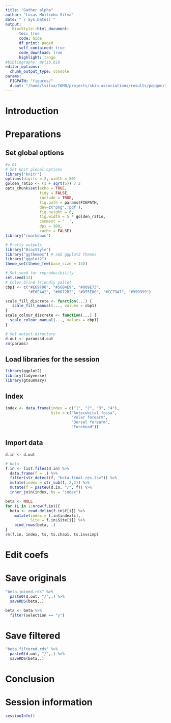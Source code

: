 ```yaml
---
title: "Gather alpha"
author: "Lucas Moitinho-Silva"
date: "`r Sys.Date()`"
output:
   BiocStyle::html_document:
      toc: true
      code: hide
      df_print: paged
      self_contained: true
      code_download: true
      highlight: tango
#bibliography: mylib.bib
editor_options:
  chunk_output_type: console
params:
  FIGPATH: "figures/"
  d.out: "/home/lsilva/IKMB/projects/skin.associations/results/popgen/2.host.trait.set/3.test.beta"
---
```



# Introduction


# Preparations

## Set global options

```r
#v.01
# Set knit global options
library("knitr")
options(digits = 2, width = 80)
golden_ratio <- (1 + sqrt(5)) / 2
opts_chunk$set(echo = TRUE,
               tidy = FALSE,
               include = TRUE,
               fig.path = params$FIGPATH,
               dev=c("png",'pdf'),
               fig.height = 6,
               fig.width = 5 * golden_ratio,
               comment = '  ',
               dpi = 300,
               cache = FALSE)
library("rmarkdown")

# Pretty outputs
library("BiocStyle")
library("ggthemes") # add ggplot2 themes
library("ggplot2")
theme_set(theme_few(base_size = 14))

# Set seed for reproducibility
set.seed(13)
# Color blind friendly pallet
cbp1 <- c("#E69F00", "#56B4E9", "#009E73",
          "#F0E442", "#0072B2", "#D55E00", "#CC79A7", "#999999")

scale_fill_discrete <- function(...) {
   scale_fill_manual(..., values = cbp1)
}
scale_colour_discrete <- function(...) {
  scale_colour_manual(..., values = cbp1)
}

# Set output directory
d.out <- params$d.out
rm(params)
```


## Load libraries for the session

```r
library(ggplot2)
library(tidyverse)
library(gtsummary)
```

## Index

```r
index <- data.frame(index = c("1", "2", "3", "4"),
                    Site = c("Antecubital fossa",
                             "Volar forearm", 
                             "Dorsal forearm",
                             "Forehead"))
```


## Import data
```r
d.in <- d.out

# beta
f.in <- list.files(d.in) %>% 
  data.frame(f = .) %>%
  filter(str_detect(f, "beta.final.res.tsv")) %>% 
  mutate(index = str_sub(f, 2,2)) %>% 
  mutate(f = paste0(d.in, "/", f)) %>% 
  inner_join(index, by = "index")

beta <- NULL
for (i in 1:nrow(f.in)){
  beta <- read.delim(f.in$f[i]) %>% 
    mutate(index = f.in$index[i],
           Site = f.in$Site[i]) %>% 
    bind_rows(beta, .)
}
rm(f.in, index, ts, ts.chao1, ts.invsimp)
```



# Edit coefs

# Save originals
```r
"beta.joined.rds" %>% 
  paste0(d.out, "/",.) %>% 
  saveRDS(beta,.)
```



```r
beta <- beta %>%
  filter(selection == "y")
```


# Save filtered
```r
"beta.filtered.rds" %>% 
  paste0(d.out, "/",.) %>% 
  saveRDS(beta,.)
```




# Conclusion

# Session information

```r
sessionInfo()
```

